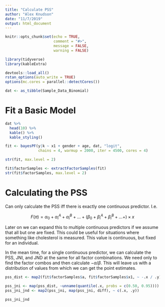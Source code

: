 ```yaml
---
title: "Calculate PSS"
author: "Alex Knudson"
date: "11/7/2019"
output: html_document
---
```


```r
knitr::opts_chunk$set(echo = TRUE,
                      comment = "#>",
                      message = FALSE,
                      warning = FALSE)

library(tidyverse)
library(kableExtra)

devtools::load_all()
rstan_options(auto_write = TRUE)
options(mc.cores = parallel::detectCores())

dat <- as_tibble(Sample_Data_Binomial)
```

# Fit a Basic Model

```r
dat %>%
  head(10) %>%
  kable() %>%
  kable_styling()
```


```r
fit <- bayesPF(y|k ~ x1 + gender + age, dat, "logit", 
               chains = 4, warmup = 2000, iter = 4500, cores = 4)
```


```r
str(fit, max.level = 2)
```


```r
fit$factorSamples <- extractFactorSamples(fit)
str(fit$factorSamples, max.level = 2)
```

# Calculating the PSS

Can only calculate the PSS iff there is exactly one continuous predictor. I.e.

$$
F(\pi) = \alpha_0 + \alpha_i^{A} + \alpha_i^{B} + \ldots + (\beta_0 + \beta_i^{A} + \beta_i^{B} + \ldots + ) \times x
$$

Later on we can expand this to multiple continuous predictors if we assume that all but one are fixed. This could be useful for situations where something like cholesterol is measured. This value is continuous, but fixed for an individual.

In the mean time, for a single continuous predictor, we can calculate the PSS, JNI, and JND at the same for all factor combinations. We need only to find the factor combos and then calculate $-\alpha / \beta$. This will leave us with a distribution of values from which we can get the point estimates.

```r
pss_dist <- map2(fit$factorSamples$a, fit$factorSamples$x1, ~ -.x / .y)

pss_jni <- map(pss_dist, ~unname(quantile(.x, probs = c(0.50, 0.95))))
pss_jni_jnd <- map2(pss_jni, map(pss_jni, diff), ~ c(.x, .y))

pss_jni_jnd
```





